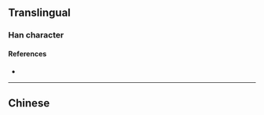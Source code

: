 {{also|氬}}
{{character info}}
==Translingual==

===Han character===
{{Han char|rn=84|rad=气|as=06|sn=10|four=|canj=ONMTC|ids=⿹气亚}}

====References====
* {{Han ref|kx=0599.151|hdz=32011.080|uh=6C29|ud=27689|bh=EBB2|bd=60338}}

----

==Chinese==
{{zh-see|氬}}